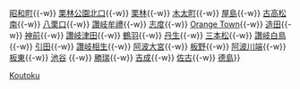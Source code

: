 {{鐵道路線
|模板名稱 = 高德線
|名稱 = [[File:JR logo (shikoku).svg|25px|四國旅客鐵道|link=四國旅客鐵道]] [[高德線]]
|代表色 = #9acd32
|車站列表 = [[高松站 (香川縣)|高松]]{{-w}} [[昭和町站 (香川縣)|昭和町]]{{-w}} [[栗林公園北口站|栗林公園北口]]{{-w}} [[栗林站 (日本)|栗林]]{{-w}} [[木太町站|木太町]]{{-w}} [[屋島站|屋島]]{{-w}} [[古高松南站|古高松南]]{{-w}} [[八栗口站|八栗口]]{{-w}} [[讚岐牟禮站|讚岐牟禮]]{{-w}} [[志度站|志度]]{{-w}} [[Orange Town站|Orange Town]]{{-w}} [[造田站|造田]]{{-w}} [[神前站 (香川縣)|神前]]{{-w}} [[讚岐津田站|讚岐津田]]{{-w}} [[鶴羽站|鶴羽]]{{-w}} [[丹生站|丹生]]{{-w}} [[三本松站 (香川縣)|三本松]]{{-w}} [[讚岐白鳥站|讚岐白鳥]]{{-w}} [[引田站|引田]]{{-w}} [[讚岐相生站|讚岐相生]]{{-w}} [[阿波大宮站|阿波大宮]]{{-w}} [[板野站|板野]]{{-w}} [[阿波川端站|阿波川端]]{{-w}} [[板東站|板東]]{{-w}} [[池谷站|池谷]] {{-w}} [[勝瑞站|勝瑞]]{{-w}} [[吉成站|吉成]]{{-w}} [[佐古站|佐古]]{{-w}} [[德島站|德島]]}}<noinclude>
[[Category:四國旅客鐵道路線模板|Koutoku]]
</noinclude>